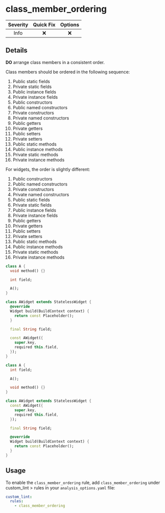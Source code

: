 # class_member_ordering

| Severity | Quick Fix | Options |
|:--------:|:---------:|:-------:|
|   Info   |    ❌     |   ❌    |

## Details

**DO** arrange class members in a consistent order.

Class members should be ordered in the following sequence:

1. Public static fields
2. Private static fields
3. Public instance fields
4. Private instance fields
5. Public constructors
6. Public named constructors
7. Private constructors
8. Private named constructors
9. Public getters
10. Private getters
11. Public setters
12. Private setters
13. Public static methods
14. Public instance methods
15. Private static methods
16. Private instance methods

For widgets, the order is slightly different:

1. Public constructors
2. Public named constructors
3. Private constructors
4. Private named constructors
5. Public static fields
6. Private static fields
7. Public instance fields
8. Private instance fields
9. Public getters
10. Private getters
11. Public setters
12. Private setters
13. Public static methods
14. Public instance methods
15. Private static methods
16. Private instance methods

```dart title="Bad"
class A {
  void method() {}

  int field;

  A();
}

class AWidget extends StatelessWidget {
  @override
  Widget build(BuildContext context) {
    return const Placeholder();
  }

  final String field;

  const AWidget({
    super.key,
    required this.field,
  });
}
```

```dart title="Good"
class A {
  int field;

  A();

  void method() {}
}

class AWidget extends StatelessWidget {
  const AWidget({
    super.key,
    required this.field,
  });

  final String field;

  @override
  Widget build(BuildContext context) {
    return const Placeholder();
  }
}
```

## Usage

To enable the `class_member_ordering` rule, add `class_member_ordering` under custom_lint > rules in your `analysis_options.yaml` file:

```yaml
custom_lint:
  rules:
    - class_member_ordering
```
